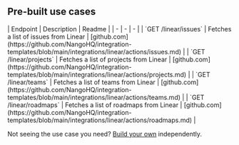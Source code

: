
## Pre-built use cases

<AccordionGroup>


<Accordion title="Others">
| Endpoint | Description | Readme |
| - | - | - |
| `GET /linear/issues` | Fetches a list of issues from Linear | [github.com](https://github.com/NangoHQ/integration-templates/blob/main/integrations/linear/actions/issues.md) |
| `GET /linear/projects` | Fetches a list of projects from Linear | [github.com](https://github.com/NangoHQ/integration-templates/blob/main/integrations/linear/actions/projects.md) |
| `GET /linear/teams` | Fetches a list of teams from Linear | [github.com](https://github.com/NangoHQ/integration-templates/blob/main/integrations/linear/actions/teams.md) |
| `GET /linear/roadmaps` | Fetches a list of roadmaps from Linear | [github.com](https://github.com/NangoHQ/integration-templates/blob/main/integrations/linear/actions/roadmaps.md) |
</Accordion>

</AccordionGroup>

<Tip>Not seeing the use case you need? [Build your own](https://nango.dev/slack) independently.</Tip>
